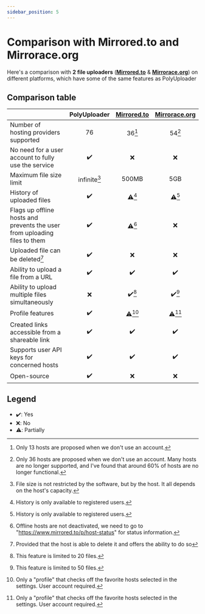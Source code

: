 ```yaml
---
sidebar_position: 5
---
```


# Comparison with Mirrored.to and Mirrorace.org

<head>
  <meta property="og:image" content="https://p-u.vercel.app/assets/meta_visual.png" />
  <meta name="og:url" content="https://polyuploader.vercel.app/comparison-mirrored-to-mirrorace-org" />
  <meta name="twitter:card" content="summary_large_image" />
  <meta name="twitter:image" content="https://p-u.vercel.app/assets/meta_visual.png" />
  <meta name="og:description" content="Comparison with Mirrored.to and Mirrorace.org - PolyUploader. Upload your files remotely to different hosting sites." />
  <meta name="theme-color" content="#4f46e5" />
</head>

Here's a comparison with **2 file uploaders** (**[Mirrored.to](https://mirrored.to)** & **[Mirrorace.org](https://mirrorace.org)**) on different platforms, which have some of the same features as PolyUploader

## Comparison table

|                                                                           | PolyUploader | [Mirrored.to](https://mirrored.to) | [Mirrorace.org](https://mirrorace.org) |
| :------------------------------------------------------------------------ | :----------: | :--------------------------------: | :------------------------------------: |
| Number of hosting providers supported                                     |      76      |               36[^1]               |                 54[^2]                 |
| No need for a user account to fully use the service                       |      ✔️      |                 ❌                  |                   ❌                    |
| Maximum file size limit                                                   | infinite[^3] |               500MB                |                  5GB                   |
| History of uploaded files                                                 |      ✔️      |               ⚠️[^4]               |                 ⚠️[^4]                 |
| Flags up offline hosts and prevents the user from uploading files to them |      ✔️      |               ⚠️[^5]               |                   ❌                    |
| Uploaded file can be deleted[^6]                                          |      ✔️      |                 ❌                  |                   ❌                    |
| Ability to upload a file from a URL                                       |      ✔️       |                 ✔️                 |                   ✔️                   |
| Ability to upload multiple files simultaneously                           |      ❌       |               ✔️[^7]               |                 ✔️[^8]                 |
| Profile features                                                          |      ✔️      |              ⚠️[^9]               |                ⚠️[^9]                 |
| Created links accessible from a shareable link                            |      ✔️      |                 ✔️                 |                   ✔️                   |
| Supports user API keys for concerned hosts                                |      ✔️       |                 ✔️                 |                   ✔️                   |
| Open-source                                                               |      ✔️      |                 ❌                  |                   ❌                    | |

## Legend
- ✔️: Yes
- ❌: No
- ⚠️: Partially

[^1]: Only 13 hosts are proposed when we don't use an account.
[^2]: Only 36 hosts are proposed when we don't use an account. Many hosts are no longer supported, and I've found that around 60% of hosts are no longer functional.
[^3]: File size is not restricted by the software, but by the host. It all depends on the host's capacity.
[^4]: History is only available to registered users.
[^5]: Offline hosts are not deactivated, we need to go to "https://www.mirrored.to/p/host-status" for status information.
[^6]: Provided that the host is able to delete it and offers the ability to do so
[^7]: This feature is limited to 20 files.
[^8]: This feature is limited to 50 files.
[^9]: Only a "profile" that checks off the favorite hosts selected in the settings. User account required.